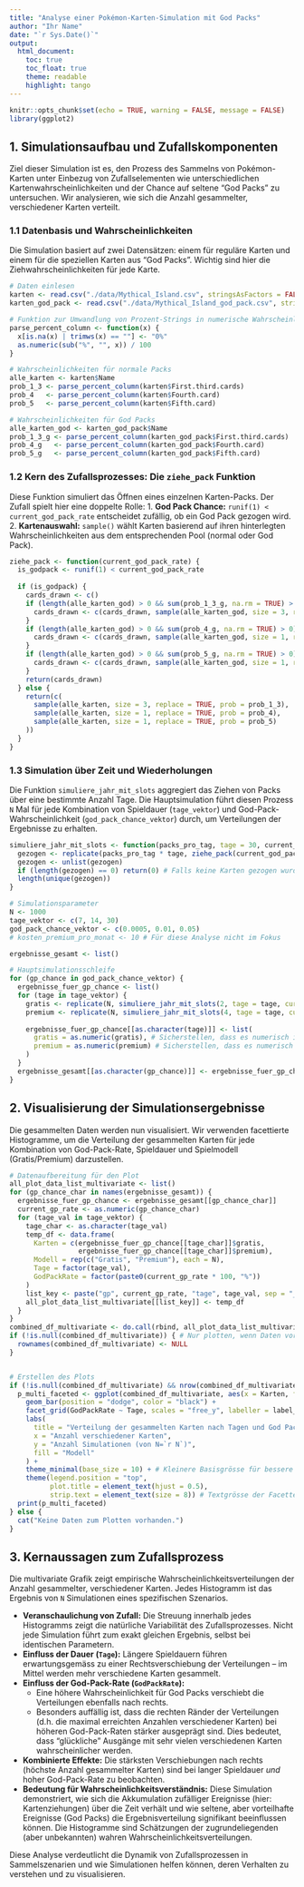 ```yaml
---
title: "Analyse einer Pokémon-Karten-Simulation mit God Packs"
author: "Ihr Name"
date: "`r Sys.Date()`"
output:
  html_document:
    toc: true
    toc_float: true
    theme: readable
    highlight: tango
---
```


```r
knitr::opts_chunk$set(echo = TRUE, warning = FALSE, message = FALSE)
library(ggplot2)
```

## 1. Simulationsaufbau und Zufallskomponenten

Ziel dieser Simulation ist es, den Prozess des Sammelns von Pokémon-Karten unter Einbezug von Zufallselementen wie unterschiedlichen Kartenwahrscheinlichkeiten und der Chance auf seltene "God Packs" zu untersuchen. Wir analysieren, wie sich die Anzahl gesammelter, verschiedener Karten verteilt.

### 1.1 Datenbasis und Wahrscheinlichkeiten

Die Simulation basiert auf zwei Datensätzen: einem für reguläre Karten und einem für die speziellen Karten aus "God Packs". Wichtig sind hier die Ziehwahrscheinlichkeiten für jede Karte.

```r
# Daten einlesen
karten <- read.csv("./data/Mythical_Island.csv", stringsAsFactors = FALSE)
karten_god_pack <- read.csv("./data/Mythical_Island_god_pack.csv", stringsAsFactors = FALSE)

# Funktion zur Umwandlung von Prozent-Strings in numerische Wahrscheinlichkeiten
parse_percent_column <- function(x) {
  x[is.na(x) | trimws(x) == ""] <- "0%"
  as.numeric(sub("%", "", x)) / 100
}

# Wahrscheinlichkeiten für normale Packs
alle_karten <- karten$Name
prob_1_3 <- parse_percent_column(karten$First.third.cards)
prob_4   <- parse_percent_column(karten$Fourth.card)
prob_5   <- parse_percent_column(karten$Fifth.card)

# Wahrscheinlichkeiten für God Packs
alle_karten_god <- karten_god_pack$Name
prob_1_3_g <- parse_percent_column(karten_god_pack$First.third.cards)
prob_4_g   <- parse_percent_column(karten_god_pack$Fourth.card)
prob_5_g   <- parse_percent_column(karten_god_pack$Fifth.card)
```

### 1.2 Kern des Zufallsprozesses: Die `ziehe_pack` Funktion

Diese Funktion simuliert das Öffnen eines einzelnen Karten-Packs. Der Zufall spielt hier eine doppelte Rolle:
1.  **God Pack Chance:** `runif(1) < current_god_pack_rate` entscheidet zufällig, ob ein God Pack gezogen wird.
2.  **Kartenauswahl:** `sample()` wählt Karten basierend auf ihren hinterlegten Wahrscheinlichkeiten aus dem entsprechenden Pool (normal oder God Pack).

```r
ziehe_pack <- function(current_god_pack_rate) {
  is_godpack <- runif(1) < current_god_pack_rate
  
  if (is_godpack) {
    cards_drawn <- c()
    if (length(alle_karten_god) > 0 && sum(prob_1_3_g, na.rm = TRUE) > 0) {
      cards_drawn <- c(cards_drawn, sample(alle_karten_god, size = 3, replace = TRUE, prob = prob_1_3_g))
    }
    if (length(alle_karten_god) > 0 && sum(prob_4_g, na.rm = TRUE) > 0) {
      cards_drawn <- c(cards_drawn, sample(alle_karten_god, size = 1, replace = TRUE, prob = prob_4_g))
    }
    if (length(alle_karten_god) > 0 && sum(prob_5_g, na.rm = TRUE) > 0) {
      cards_drawn <- c(cards_drawn, sample(alle_karten_god, size = 1, replace = TRUE, prob = prob_5_g))
    }
    return(cards_drawn)
  } else {
    return(c(
      sample(alle_karten, size = 3, replace = TRUE, prob = prob_1_3),
      sample(alle_karten, size = 1, replace = TRUE, prob = prob_4),
      sample(alle_karten, size = 1, replace = TRUE, prob = prob_5)
    ))
  }
}
```

### 1.3 Simulation über Zeit und Wiederholungen

Die Funktion `simuliere_jahr_mit_slots` aggregiert das Ziehen von Packs über eine bestimmte Anzahl Tage. Die Hauptsimulation führt diesen Prozess `N` Mal für jede Kombination von Spieldauer (`tage_vektor`) und God-Pack-Wahrscheinlichkeit (`god_pack_chance_vektor`) durch, um Verteilungen der Ergebnisse zu erhalten.

```r
simuliere_jahr_mit_slots <- function(packs_pro_tag, tage = 30, current_god_pack_rate) {
  gezogen <- replicate(packs_pro_tag * tage, ziehe_pack(current_god_pack_rate), simplify = FALSE)
  gezogen <- unlist(gezogen)
  if (length(gezogen) == 0) return(0) # Falls keine Karten gezogen wurden
  length(unique(gezogen))
}

# Simulationsparameter
N <- 1000 
tage_vektor <- c(7, 14, 30) 
god_pack_chance_vektor <- c(0.0005, 0.01, 0.05) 
# kosten_premium_pro_monat <- 10 # Für diese Analyse nicht im Fokus

ergebnisse_gesamt <- list() 

# Hauptsimulationsschleife
for (gp_chance in god_pack_chance_vektor) {
  ergebnisse_fuer_gp_chance <- list()
  for (tage in tage_vektor) {
    gratis <- replicate(N, simuliere_jahr_mit_slots(2, tage = tage, current_god_pack_rate = gp_chance))
    premium <- replicate(N, simuliere_jahr_mit_slots(4, tage = tage, current_god_pack_rate = gp_chance))
    
    ergebnisse_fuer_gp_chance[[as.character(tage)]] <- list(
      gratis = as.numeric(gratis), # Sicherstellen, dass es numerisch ist
      premium = as.numeric(premium) # Sicherstellen, dass es numerisch ist
    )
  }
  ergebnisse_gesamt[[as.character(gp_chance)]] <- ergebnisse_fuer_gp_chance
}
```

## 2. Visualisierung der Simulationsergebnisse

Die gesammelten Daten werden nun visualisiert. Wir verwenden facettierte Histogramme, um die Verteilung der gesammelten Karten für jede Kombination von God-Pack-Rate, Spieldauer und Spielmodell (Gratis/Premium) darzustellen.

```r
# Datenaufbereitung für den Plot
all_plot_data_list_multivariate <- list()
for (gp_chance_char in names(ergebnisse_gesamt)) {
  ergebnisse_fuer_gp_chance <- ergebnisse_gesamt[[gp_chance_char]]
  current_gp_rate <- as.numeric(gp_chance_char) 
  for (tage_val in tage_vektor) {
    tage_char <- as.character(tage_val)
    temp_df <- data.frame(
      Karten = c(ergebnisse_fuer_gp_chance[[tage_char]]$gratis,
                 ergebnisse_fuer_gp_chance[[tage_char]]$premium),
      Modell = rep(c("Gratis", "Premium"), each = N),
      Tage = factor(tage_val),
      GodPackRate = factor(paste0(current_gp_rate * 100, "%")) 
    )
    list_key <- paste("gp", current_gp_rate, "tage", tage_val, sep = "_")
    all_plot_data_list_multivariate[[list_key]] <- temp_df
  }
}
combined_df_multivariate <- do.call(rbind, all_plot_data_list_multivariate)
if (!is.null(combined_df_multivariate)) { # Nur plotten, wenn Daten vorhanden sind
  rownames(combined_df_multivariate) <- NULL 
}


# Erstellen des Plots
if (!is.null(combined_df_multivariate) && nrow(combined_df_multivariate) > 0) {
  p_multi_faceted <- ggplot(combined_df_multivariate, aes(x = Karten, fill = Modell)) +
    geom_bar(position = "dodge", color = "black") +
    facet_grid(GodPackRate ~ Tage, scales = "free_y", labeller = label_both) + 
    labs(
      title = "Verteilung der gesammelten Karten nach Tagen und God Pack Häufigkeit",
      x = "Anzahl verschiedener Karten",
      y = "Anzahl Simulationen (von N=`r N`)",
      fill = "Modell"
    ) +
    theme_minimal(base_size = 10) + # Kleinere Basisgrösse für bessere Lesbarkeit bei vielen Facetten
    theme(legend.position = "top",
          plot.title = element_text(hjust = 0.5),
          strip.text = element_text(size = 8)) # Textgrösse der Facetten-Titel anpassen
  print(p_multi_faceted)
} else {
  cat("Keine Daten zum Plotten vorhanden.")
}
```

## 3. Kernaussagen zum Zufallsprozess

Die multivariate Grafik zeigt empirische Wahrscheinlichkeitsverteilungen der Anzahl gesammelter, verschiedener Karten. Jedes Histogramm ist das Ergebnis von `N` Simulationen eines spezifischen Szenarios.

*   **Veranschaulichung von Zufall:** Die Streuung innerhalb jedes Histogramms zeigt die natürliche Variabilität des Zufallsprozesses. Nicht jede Simulation führt zum exakt gleichen Ergebnis, selbst bei identischen Parametern.
*   **Einfluss der Dauer (`Tage`):** Längere Spieldauern führen erwartungsgemäss zu einer Rechtsverschiebung der Verteilungen – im Mittel werden mehr verschiedene Karten gesammelt.
*   **Einfluss der God-Pack-Rate (`GodPackRate`):**
    *   Eine höhere Wahrscheinlichkeit für God Packs verschiebt die Verteilungen ebenfalls nach rechts.
    *   Besonders auffällig ist, dass die rechten Ränder der Verteilungen (d.h. die maximal erreichten Anzahlen verschiedener Karten) bei höheren God-Pack-Raten stärker ausgeprägt sind. Dies bedeutet, dass "glückliche" Ausgänge mit sehr vielen verschiedenen Karten wahrscheinlicher werden.
*   **Kombinierte Effekte:** Die stärksten Verschiebungen nach rechts (höchste Anzahl gesammelter Karten) sind bei langer Spieldauer *und* hoher God-Pack-Rate zu beobachten.
*   **Bedeutung für Wahrscheinlichkeitsverständnis:** Diese Simulation demonstriert, wie sich die Akkumulation zufälliger Ereignisse (hier: Kartenziehungen) über die Zeit verhält und wie seltene, aber vorteilhafte Ereignisse (God Packs) die Ergebnisverteilung signifikant beeinflussen können. Die Histogramme sind Schätzungen der zugrundeliegenden (aber unbekannten) wahren Wahrscheinlichkeitsverteilungen.

Diese Analyse verdeutlicht die Dynamik von Zufallsprozessen in Sammelszenarien und wie Simulationen helfen können, deren Verhalten zu verstehen und zu visualisieren.